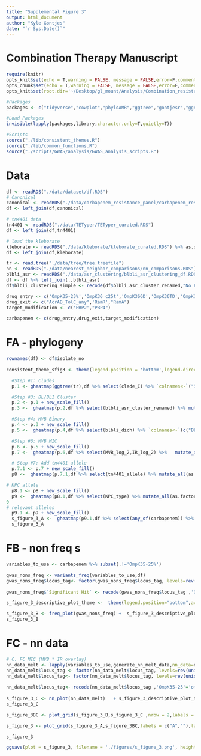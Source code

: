 ```yaml
---
title: "Supplemental Figure 3"
output: html_document
author: "Kyle Gontjes"
date: "`r Sys.Date()`"
---
```


# Combination Therapy Manuscript
```r
require(knitr)
opts_knit$set(echo = T,warning = FALSE, message = FALSE,error=F,comment=NA)
opts_chunk$set(echo = T,warning = FALSE, message = FALSE,error=F,comment=NA)
opts_knit$set(root.dir='~/Desktop/gl_mount/Analysis/Combination_resistance/pre-intro-blbli-resistance-ms/')
```

```r
#Packages
packages <- c("tidyverse","cowplot","phyloAMR","ggtree","gontjesr","ggnewscale",'gridExtra')

#Load Packages
invisible(lapply(packages,library,character.only=T,quietly=T))

#Scripts
source("./lib/consistent_themes.R")
source("./lib/common_functions.R")
source("./scripts/GWAS/analysis/GWAS_analysis_scripts.R")
```

# Data
```r
df <- readRDS("./data/dataset/df.RDS") 
# Canonical
canonical <- readRDS("./data/carbapenem_resistance_panel/carbapenem_resistance_panel_matrix.RDS")
df <- left_join(df,canonical)

# tn4401 data
tn4401 <- readRDS("./data/TETyper/TETyper_curated.RDS")  
df <- left_join(df,tn4401)

# load the kleborate
kleborate <- readRDS("./data/kleborate/kleborate_curated.RDS") %>% as.data.frame
df <- left_join(df,kleborate)
```

```r
tr <- read.tree("./data/tree/tree.treefile")  
nn <- readRDS("./data/nearest_neighbor_comparisons/nn_comparisons.RDS") 
blbli_asr <- readRDS("./data/asr_clustering/blbli_asr_clustering_df.RDS")
df <- df %>% left_join(.,blbli_asr)
df$blbli_clustering_simple <- recode(df$blbli_asr_cluster_renamed,"No Feature"="Susceptible")
```

```r
drug_entry <- c('OmpK35-25%','OmpK36_c25t','OmpK36GD','OmpK36TD','OmpK36_truncation_kleborate','OmpK36_non_syn','OmpK36_putative_function_altering','OmpK36_intergenic','OmpK36_promoter_IS')
drug_exit <- c("AcrAB_TolC_any",'RamR',"RamA")
target_modification <- c('PBP2',"PBP4")

carbapenem <- c(drug_entry,drug_exit,target_modification)
```


# FA - phylogeny 
```r
rownames(df) <- df$isolate_no 
 
consistent_theme_sfig3 <- theme(legend.position = 'bottom',legend.direction="horizontal", legend.justification = "center", legend.key = element_rect(colour = c('black')),legend.box.spacing = unit(.00001, "cm"),legend.key.size = unit(0.25, "cm"),legend.key.width = unit(0.25, "cm") , legend.title = element_text(size=12),legend.text = element_text(size=10),legend.title.align=0.5,legend.text.align = 0, legend.margin=margin(t=-1,r=0,b=0,l=0,unit="cm"),legend.spacing.x=unit(.25, "cm")) 

  #Step #1: Clades
  p.1 <- gheatmap(ggtree(tr),df %>% select(clade_I) %>% `colnames<-`("ST258 Clade"), colnames_position = "top",colnames_angle=90, colnames_offset_y = 0.25, hjust = 0, color = NA, font.size = 5.5, width = 0.05)   + clade_colors_scale_v + consistent_theme_sfig3

  #Step #3: BL/BLI Cluster
  p.2 <- p.1 + new_scale_fill()
  p.3 <-  gheatmap(p.2,df %>% select(blbli_asr_cluster_renamed) %>% mutate_all(as.factor) %>% `colnames<-`("BL/BLI Clustering"), colnames_position = "top",colnames_angle=90, colnames_offset_y = 0.25, hjust = 0, color = NA, font.size = 5.5, width = 0.05,offset =.0000125) + cluster_scale + consistent_theme_sfig3

  #Step #4: MVB Binary
  p.4 <- p.3 + new_scale_fill()
  p.5 <-  gheatmap(p.4,df %>% select(blbli_dich) %>% `colnames<-`(c("BL/BLI Resistance")), colnames_position = "top",colnames_angle=90, colnames_offset_y = 0.25, hjust = 0, color = NA, font.size = 5.5, width = 0.05,offset =.000025) + resistance_scale + consistent_theme_sfig3

  #Step #6: MVB MIC
  p.6 <- p.5 + new_scale_fill()
  p.7 <-  gheatmap(p.6,df %>% select(MVB_log_2,IR_log_2) %>%   mutate_all(as.factor)  %>%`colnames<-`(c("MVB MIC","IR MIC")), colnames_position = "top",colnames_angle=90, colnames_offset_y = 0.25, hjust = 0, color = NA, font.size = 5.5, width = 0.1,offset =.0000375) + Log2_scale + consistent_theme_sfig3

  # Step #7: Add tn4401 allele
  p.7.1 <- p.7 + new_scale_fill() 
  p8 <-  gheatmap(p.7.1,df %>% select(tn4401_allele) %>% mutate_all(as.factor)  %>% `colnames<-`("tn4401 isoform"), colnames_position = "top",colnames_angle=90, colnames_offset_y = 0.25, hjust = 0, color = NA, font.size = 5.5, width = 0.05,offset =.0000625)  + tn4401_scale + consistent_theme_sfig3 + ylim(NA,480)

# KPC allele
  p8.1 <- p8 + new_scale_fill()
  p9 <-  gheatmap(p8.1,df %>% select(KPC_type) %>% mutate_all(as.factor)  %>% `colnames<-`("KPC allele"), colnames_position = "top",colnames_angle=90, colnames_offset_y = 0.25, hjust = 0, color = NA, font.size = 5.5, width = 0.05,offset =.000075)  +kpc_scale + consistent_theme_sfig3 + ylim(NA,480)
0
# relevant alleles
  p9.1 <- p9 + new_scale_fill()
  s_figure_3_A <-  gheatmap(p9.1,df %>% select(any_of(carbapenem)) %>% mutate_all(as.factor) %>% `colnames<-`(recode(colnames(.,),'OmpK35-25'='ompK35 porin truncation at 25%','OmpK36_c25t'='25 cytosine-to-thymine transition in ompK36','OmpK36_L3_mutations'='Loop 3 insertion in ompK36','OmpK36GD'='GD loop 3 insertion','OmpK36TD'='TD loop 3 insertion','OmpK36_truncation_kleborate'='ompK36 truncation', 'OmpK36_non_syn'='ompK36 non-synonymous mutation','OmpK36_putative_function_altering'='ompK36 PFAV','OmpK36_intergenic'='Mutation in intergenic region of ompK36','OmpK36_promoter_IS'='Insertion seqeunce at ompK36 promoter',"AcrAB_TolC_any" = 'acrAB-tolC efflux pump mutant','RamR'='ramR efflux pump regulator PFAV',"RamA"='ramA efflux pump activator PFAV','PBP_any'='Non-synonymous mutations in penicillin-binding-proteins','PBP2'='Penicillin-binding protein-2 mutant',"PBP4"='Penicillin-binding protein-4 mutant')), colnames_position = "top",colnames_angle=90, colnames_offset_y = 0.25, hjust = 0, color = NA, font.size = 5.5, width = 0.7,offset =.0000875) + feature_scale_v  + consistent_theme_sfig3 + ylim(NA,645)
  s_figure_3_A
```

# FB - non freq s
```r
variables_to_use <- carbapenem %>% subset(.!='OmpK35-25%')

gwas_nons_freq <- variants_freq(variables_to_use,df)   
gwas_nons_freq$locus_tag<- factor(gwas_nons_freq$locus_tag, levels=rev(unique(variables_to_use)))
                                  
gwas_nons_freq$`Significant Hit` <- recode(gwas_nons_freq$locus_tag ,'OmpK35-25'='ompK35 porin truncation at 25%','OmpK36_c25t'='25 cytosine-to-thymine transition in ompK36','OmpK36_L3_mutations'='Loop 3 insertion in ompK36','OmpK36GD'='GD loop 3 insertion','OmpK36TD'='TD loop 3 insertion','OmpK36_truncation_kleborate'='ompK36 truncation', 'OmpK36_non_syn'='ompK36 non-synonymous mutation','OmpK36_putative_function_altering'='ompK36 PFAV','OmpK36_intergenic'='Mutation in intergenic region of ompK36','OmpK36_promoter_IS'='Insertion seqeunce at ompK36 promoter',"AcrAB_TolC_any" = 'acrAB-tolC efflux pump mutant','RamR'='ramR efflux pump regulator PFAV',"RamA"='ramA efflux pump activator PFAV','PBP_any'='Non-synonymous mutations in penicillin-binding-proteins','PBP2'='Penicillin-binding protein-2 mutant',"PBP4"='Penicillin-binding protein-4 mutant')  

s_figure_3_descriptive_plot_theme <-  theme(legend.position="bottom",axis.text = element_text(size=12,colour = "black"),axis.title = element_text(size=14,colour = "black"),legend.title = element_text(size=16 ,colour = "black"),legend.text = element_text(size=14,colour = "black"),legend.title.align=0.5 ,legend.key.size = unit(0.5, "cm"),legend.key.width = unit(0.5, "cm")) 

s_figure_3_B <- freq_plot(gwas_nons_freq) +  s_figure_3_descriptive_plot_theme
s_figure_3_B
```

# FC - nn data 
```r
# C. FC MIC (MVB * IR overlay) 
nn_data_melt <- lapply(variables_to_use,generate_nn_melt_data,nn_data=nn) %>% do.call(rbind,.)
nn_data_melt$locus_tag <- factor(nn_data_melt$locus_tag, levels=rev(unique(variables_to_use)))  
nn_data_melt$locus_tag<- factor(nn_data_melt$locus_tag, levels=rev(unique(variables_to_use)))
                                  
nn_data_melt$locus_tag<- recode(nn_data_melt$locus_tag ,'OmpK35-25'='ompK35 porin truncation at 25%','OmpK36_c25t'='25 cytosine-to-thymine transition in ompK36','OmpK36_L3_mutations'='Loop 3 insertion in ompK36','OmpK36GD'='GD loop 3 insertion','OmpK36TD'='TD loop 3 insertion','OmpK36_truncation_kleborate'='ompK36 truncation', 'OmpK36_non_syn'='ompK36 non-synonymous mutation','OmpK36_putative_function_altering'='ompK36 PFAV','OmpK36_intergenic'='Mutation in intergenic region of ompK36','OmpK36_promoter_IS'='Insertion seqeunce at ompK36 promoter',"AcrAB_TolC_any" = 'acrAB-tolC efflux pump mutant','RamR'='ramR efflux pump regulator PFAV',"RamA"='ramA efflux pump activator PFAV','PBP_any'='Non-synonymous mutations in penicillin-binding-proteins','PBP2'='Penicillin-binding protein-2 mutant',"PBP4"='Penicillin-binding protein-4 mutant') 
     
s_figure_3_C <- nn_plot(nn_data_melt)   + s_figure_3_descriptive_plot_theme
s_figure_3_C
```

```r
s_figure_3BC <- plot_grid(s_figure_3_B,s_figure_3_C ,nrow = 2,labels = c("B","C"),label_size = 22,align = "hv",label_x = -0.02)

s_figure_3 <- plot_grid(s_figure_3_A,s_figure_3BC,labels = c("A",""),label_size = 22,ncol = 2,rel_heights = c(1,1),rel_widths = c(1,0.625)) 

s_figure_3
```

```r
ggsave(plot = s_figure_3, filename = './figures/s_figure_3.png', height = 12.5, width = 19.75,  limitsize=FALSE, bg='white')
```
 
